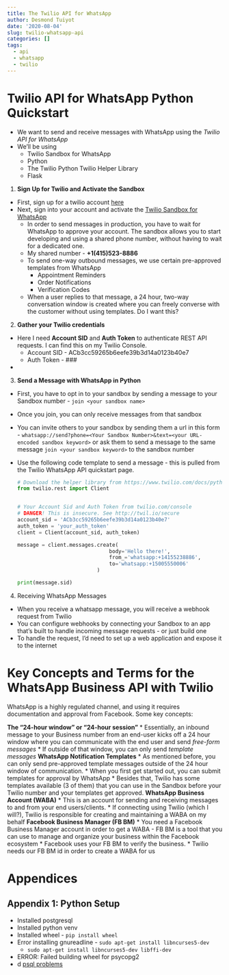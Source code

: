 ```yaml
---
title: The Twilio API for WhatsApp
author: Desmond Tuiyot
date: '2020-08-04'
slug: twilio-whatsapp-api
categories: []
tags:
  - api
  - whatsapp
  - twilio
---
```


# Twilio API for WhatsApp Python Quickstart

* We want to send and receive messages with WhatsApp using the *Twilio API for WhatsApp*
* We'll be using
  * Twilio Sandbox for WhatsApp
  * Python
  * The Twilio Python Twilio Helper Library
  * Flask

1. **Sign Up for Twilio and Activate the Sandbox**
  * First, sign up for a twilio account [here](https://www.twilio.com/try-twilio)
  * Next, sign into your account and activate the [Twilio Sandbox for WhatsApp](https://www.twilio.com/console/sms/whatsapp/learn)
    * In order to send messages in production, you have to wait for WhatsApp to approve your account. The sandbox allows you to start developing and using a shared phone number, without having to wait for a dedicated one.
    * My shared number - **+1(415)523-8886**
    * To send one-way outbound messages, we use certain pre-approved templates from WhatsApp
      * Appointment Reminders
      * Order Notifications
      * Verification Codes
    * When a user replies to that message, a 24 hour, two-way conversation window is created where you can freely converse with the customer without using templates. Do I want this?
2. **Gather your Twilio credentials**
  * Here I need **Account SID** and **Auth Token** to authenticate REST API requests. I can find this on my Twilio Console.
    * Account SID - ACb3cc59265b6eefe39b3d14a0123b40e7
    * Auth Token - ###
  * 
3. **Send a Message with WhatsApp in Python**
  * First, you have to opt in to your sandbox by sending a message to your Sandbox number -  `join <your sandbox name>`
  * Once you join, you can only receive messages from that sandbox
  * You can invite others to your sandbox by sending them a url in this form - `whatsapp://send?phone=<Your Sandbox Number>&text=<your URL-encoded sandbox keyword>` or ask them to send a message to the same message `join <your sandbox keyword>` to the sandbox number
  * Use the following code template to send a message - this is pulled from the Twilio WhatsApp API quickstart page.
    ```python
    # Download the helper library from https://www.twilio.com/docs/python/install
    from twilio.rest import Client
    
    
    # Your Account Sid and Auth Token from twilio.com/console
    # DANGER! This is insecure. See http://twil.io/secure
    account_sid = 'ACb3cc59265b6eefe39b3d14a0123b40e7'
    auth_token = 'your_auth_token'
    client = Client(account_sid, auth_token)
    
    message = client.messages.create(
                                  body='Hello there!',
                                  from_='whatsapp:+14155238886',
                                  to='whatsapp:+15005550006'
                              )
    
    print(message.sid)
    ```
4. Receiving WhatsApp Messages
  * When you receive a whatsapp message, you will receive a webhook request from Twilio
  * You can configure webhooks by connecting your Sandbox to an app that's built to handle incoming message requests - or just build one
  * To handle the request, I'd need to set up a web application and expose it to the internet

# Key Concepts and Terms for the WhatsApp Business API with Twilio

WhatsApp is a highly regulated channel, and using it requires documentation and approval from Facebook.
Some key concepts:

**The "24-hour window" or "24-hour session"**
  * Essentially, an inbound message to your Business number from an end-user kicks off a 24 hour window where you can communicate with the end user and send *free-form messages*
  * If outside of that window, you can only send *template messages*
**WhatsApp Notification Templates**
  * As mentioned before, you can only send pre-approved template messages outside of the 24 hour window of communication.
  * When you first get started out, you can submit templates for approval by WhatsApp
  * Besides that, Twilio has some templates available (3 of them) that you can use in the Sandbox before your Twilio number and your templates get approved.
**WhatsApp Business Account (WABA)**
  * This is an account for sending and receiving messages to and from your end users/clients.
  * If connecting using Twilio (which I will?), Twilio is responsible for creating and maintaining a WABA on my behalf
**Facebook Business Manager (FB BM)**
  * You need a Facebook Business Manager account in order to get a WABA -  FB BM is a tool that you can use to manage and organize your business within the Facebook ecosystem
  * Facebook uses your FB BM to verify the business.
  * Twilio needs our FB BM id in order to create a WABA for us



# Appendices
## Appendix 1: Python Setup

* Installed postgresql
* Installed python venv
* Installed wheel - `pip install wheel`
* Error installing gnureadline - `sudo apt-get install libncurses5-dev`
  * `sudo apt-get install libncurses5-dev libffi-dev`
* ERROR: Failed building wheel for psycopg2
* d [psql problems](https://medium.com/@stephanedmonson/solution-for-connecting-postgresql-via-wsl-windows-subsystem-for-linux-ubuntu18-c79940fa5742)